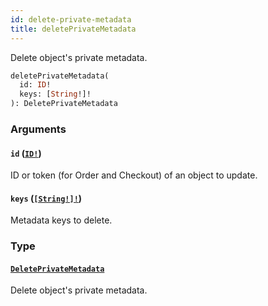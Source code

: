 ```yaml
---
id: delete-private-metadata
title: deletePrivateMetadata
---
```


Delete object's private metadata.

```graphql
deletePrivateMetadata(
  id: ID!
  keys: [String!]!
): DeletePrivateMetadata

```

### Arguments

#### `id` ([`ID!`](../../../developer/api-reference/scalars/id))

ID or token (for Order and Checkout) of an object to update.

#### `keys` ([`[String!]!`](../../../developer/api-reference/scalars/string))

Metadata keys to delete.

### Type

#### [`DeletePrivateMetadata`](../../../developer/api-reference/objects/delete-private-metadata)

Delete object's private metadata.
